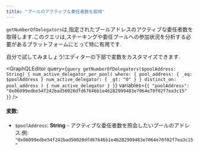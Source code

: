 ```yaml
---
title: "プールのアクティブな委任者数を取得"
---
```




`getNumberOfDelegators`は,指定されたプールアドレスのアクティブな委任者数を取得します.このクエリは,ステーキングや委任プールへの参加状況を分析する必要があるプラットフォームにとって特に有用です.

<Aside type="note">
  自分で試してみましょう!エディターの下部で変数をカスタマイズできます.
</Aside>

<GraphQLEditor
  query={`query getNumberOfDelegators($poolAddress: String) {
  num_active_delegator_per_pool(
    where: {
      pool_address: { _eq: $poolAddress }
      num_active_delegator: { _gt: "0" }
    }
    distinct_on: pool_address
  ) {
    num_active_delegator
  }
}`}
  variables={`{
  "poolAddress": "0x06099edbe54f242bad50020dfd67646b1e46282999483e7064e70f02f7ea3c15"
}`}
/>

#### 変数:

- `$poolAddress`: **String** - アクティブな委任者数を照会したいプールのアドレス.例: `"0x06099edbe54f242bad50020dfd67646b1e46282999483e7064e70f02f7ea3c15"`
